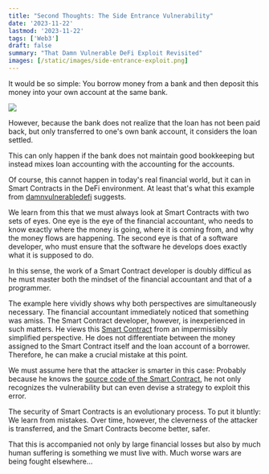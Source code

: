 ```yaml
---
title: "Second Thoughts: The Side Entrance Vulnerability"
date: '2023-11-22'
lastmod: '2023-11-22'
tags: ['Web3']
draft: false
summary: "That Damn Vulnerable DeFi Exploit Revisited"
images: [/static/images/side-entrance-exploit.png]
---
```

It would be so simple: You borrow money from a bank and then deposit this money into your own account at the same bank.

![](/static/images/side-entrance-exploit.png)

However, because the bank does not realize that the loan has not been paid back,
but only transferred to one's own bank account, it considers the loan settled.

This can only happen if the bank does not maintain good bookkeeping but instead mixes loan
accounting with the accounting for the accounts.

Of course, this cannot happen in today's real financial world, but it can in Smart Contracts in the DeFi environment.
At least that's what this example from [damnvulnerabledefi](https://www.damnvulnerabledefi.xyz/challenges/side-entrance/) suggests.

We learn from this that we must always look at Smart Contracts with two sets of eyes.
One eye is the eye of the financial accountant, who needs to know exactly where the money is going,
 where it is coming from, and why the money flows are happening.
The second eye is that of a software developer, who must ensure that the software
he develops does exactly what it is supposed to do.

In this sense, the work of a Smart Contract developer is doubly difficul
as he must master both the mindset of the financial accountant and that of a programmer.

The example here vividly shows why both perspectives are simultaneously necessary.
The financial accountant immediately noticed that something was amiss. The Smart Contract developer, however,
is inexperienced in such matters. He views this
[Smart Contract](https://github.com/tinchoabbate/damn-vulnerable-defi/blob/v3.0.0/contracts/side-entrance/SideEntranceLenderPool.sol)
from an impermissibly simplified perspective. He does not differentiate between the money assigned
to the Smart Contract itself and the loan account of a borrower. Therefore, he can make a crucial mistake at this point.

We must assume here that the attacker is smarter in this case: Probably because he
knows the [source code of the Smart Contract](https://github.com/tinchoabbate/damn-vulnerable-defi/blob/v3.0.0/contracts/side-entrance/SideEntranceLenderPool.sol), he not only recognizes the vulnerability but can even devise a strategy to exploit this error.

The security of Smart Contracts is an evolutionary process. To put it bluntly:
We learn from mistakes. Over time, however, the cleverness of the attacker is transferred,
and the Smart Contracts become better, safer.

That this is accompanied not only by large financial losses but also by much human suffering
is something we must live with. Much worse wars are being fought elsewhere...
